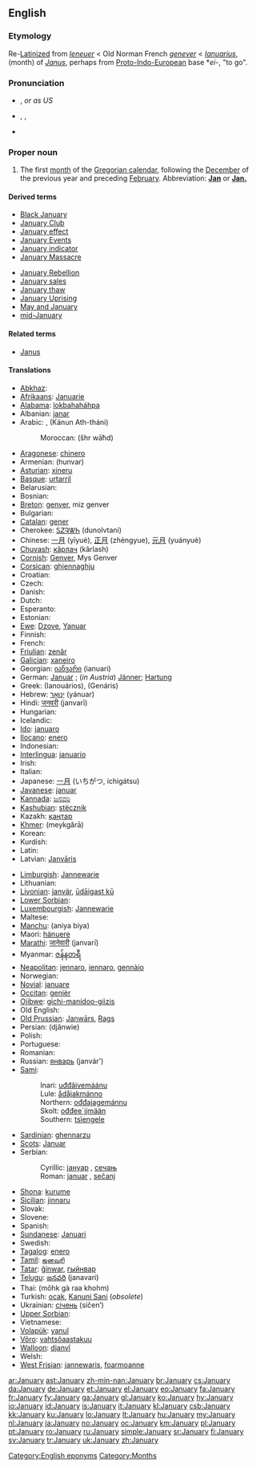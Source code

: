 ==English==

===Etymology===
Re-[[Latinize]]d from {{etyl|enm}} ''[[Ieneuer]]'' < Old Norman French ''[[genever]]'' < {{etyl|la}} ''[[Ianuarius]]'', (month) of ''[[Janus]]'', perhaps from [[Proto-Indo-European]] base *''ei-'', "to go".

===Pronunciation===
* {{a|UK}} {{IPA|/ˈdʒænjʊəri/}}, {{SAMPA|/"dZ{nju@ri/}} ''or as US''
* {{a|US}} {{enPR|jănʹyo͞o-ĕr'ē}}, {{IPA|/ˈdʒænjuˌɛri/}}, {{SAMPA|/"dZ{nju%Eri/}}
* {{audio|en-us-January.ogg|Audio (US)}}

===Proper noun===
{{en-proper noun|Januar|ies|-}}

# The first [[month]] of the [[Gregorian calendar]], following the [[December]] of the previous year and preceding [[February]]. Abbreviation: '''[[Jan]]''' or '''[[Jan.]]'''

====Derived terms====
{{rel-top|terms derived from January}}
* [[Black January]]
* [[January Club]]
* [[January effect]]
* [[January Events]]
* [[January indicator]]
* [[January Massacre]]
{{rel-mid}}
* [[January Rebellion]]
* [[January sales]]
* [[January thaw]]
* [[January Uprising]]
* [[May and January]]
* [[mid-January]]
{{rel-bottom}}

====Related terms====
* [[Janus]]

====Translations====
{{trans-top|first month of the Gregorian calendar}}
* [[Abkhaz]]: {{Cyrl|[[ажьырныҳәа]]}} {{IPAchar|(aẓ̌ərnəḥwa)}}
* [[Afrikaans]]: [[Januarie]]
* [[Alabama]]: [[lokbahaháhpa]]
* Albanian: [[janar]]
* Arabic: {{Arab|[[يناير|يَنَايِر]]}} {{unicode|(yanāyir)}} {{m}}, {{Arab|[[كانون الثاني]]}} (Kánun Ath-tháni) {{m}}
*: Moroccan: {{Arab|[[شهر واحد]]}} (šhr wāħd)
* [[Aragonese]]: [[chinero]] {{m}}
* Armenian: {{t+|hy|հունվար|sc=Hayeren|xs=Armenian}} (hunvar)
* [[Asturian]]: [[xineru]] {{m}}
* [[Basque]]: [[urtarril]]
* Belarusian: {{t-|be|студзень|tr=studzen'|sc=Cyrl|xs=Belarusian}}
* Bosnian: {{t-|bs|januar|m}}
* [[Breton]]: [[genver]], miz genver
* Bulgarian: {{t+|bg|януари|m|tr=januari|sc=Cyrl}}
* [[Catalan]]: [[gener]] {{m}}
* Cherokee: [[ᏚᏃᎸᏔᏂ]] (dunolvtani)
* Chinese: [[一月]] (yīyuè), [[正月]] (zhèngyue), [[元月]] (yuányuè)
* [[Chuvash]]: [[кăрлач]] (kârlash)
* [[Cornish]]: [[Genver]], Mys Genver
* [[Corsican]]: [[ghjennaghju]] {{m}}
* Croatian: {{t-|hr|siječanj}}
* Czech: {{t+|cs|leden|m}}
* Danish: {{t+|da|januar}}
* Dutch: {{t+|nl|januari|m}}
* Esperanto: {{t+|eo|januaro|xs=Esperanto}}
* Estonian: {{t+|et|jaanuar}}
* [[Ewe]]: [[Dzove]], [[Yanuar]]
* Finnish: {{t+|fi|tammikuu}}
* French: {{t+|fr|janvier|m}}
* [[Friulian]]: [[zenâr]] {{m}}
* [[Galician]]: [[xaneiro]] {{m}}
* Georgian: [[იანვარი]] (ianuari)
* German: [[Januar]] {{m}}; (''in Austria'') [[Jänner]]; [[Hartung]] {{m}}
* Greek: {{t+|el|Ιανουάριος|m|sc=Grek}} (Ianouários), {{t+|el|Γενάρης|m|sc=Grek}} (Genáris)
* Hebrew: [[ינואר|יָנוּאָר]] (yánuar)
* Hindi: [[जनवरी]] (janvarī)
* Hungarian: {{t+|hu|január}}
* Icelandic: {{t+|is|janúar}}
* [[Ido]]: [[januaro]]
* [[Ilocano]]: [[enero]]
* Indonesian: {{t-|id|januari|xs=Indonesian}}
* [[Interlingua]]: [[januario]]
* Irish: {{t+|ga|Eanáir|xs=Irish}}
* Italian: {{t+|it|gennaio|m}}
* Japanese: [[一月]] (いちがつ, ichigátsu)
* [[Javanese]]: [[januar]]
* [[Kannada]]: [[ಜನವರಿ]]
* [[Kashubian]]: [[stëcznik]]
* Kazakh: [[қаңтар]]
* [[Khmer]]: {{Khmr|[[មករា]]}} (meykgărā)
* Korean: {{t+|ko|일월|tr=irweol|sc=KOchar}}
* Kurdish: {{t+|ku|rêbendan}}
* Latin: {{t+|la|Ianuarius|m}}
* Latvian: [[Janvāris]]
{{trans-mid}}
* [[Limburgish]]: [[Jannewarie]]
* Lithuanian: {{t+|lt|sausis|m|xs=Lithuanian}}
* [[Livonian]]: [[janvär]], [[ūdāigast kū]]
* [[Lower Sorbian]]: {{l|dsb|januar}} {{m}}
* [[Luxembourgish]]: [[Jannewarie]]
* Maltese: {{t+|mt|Jannar|xs=Maltese}}
* [[Manchu]]: (aniya biya)
* Maori: [[hänuere]]
* [[Marathi]]: [[जानेवारी]] (janvarī)
* Myanmar: [[ဇန်နဝာရီ]] {{IPAchar|(zãnəwaẏi)}}
* [[Neapolitan]]: [[jennaro]], [[iennaro]], [[gennàio]]
* Norwegian: {{t+|no|januar}}
* [[Novial]]: [[januare]]
* [[Occitan]]: [[genièr]] {{m}}
* [[Ojibwe]]: [[gichi-manidoo-giizis]]
* Old English: {{t-|ang|æfterra geola|m|alt=æfterra ġēola|xs=Old English}}
* [[Old Prussian]]: [[Janwārs]], [[Rags]]
* Persian: {{fa-Arab|[[ژانویه]]}} (djânwie)
* Polish: {{t+|pl|styczeń}} {{m}}
* Portuguese: {{t+|pt|janeiro}}
* Romanian: {{t+|ro|ianuarie|m}}
* Russian: [[январь]] (janvár’) {{m}}
* [[Sami]]:
*: Inari: [[uđđâivemáánu]]
*: Lule: [[ådåjakmánno]]
*: Northern: [[ođđajagemánnu]]
*: Skolt: [[ođđeeˊjjmään]]
*: Southern: [[tsïengele]]
* [[Sardinian]]: [[ghennarzu]] {{m}}
* [[Scots]]: [[Januar]]
* Serbian:
*: Cyrillic: [[јануар#Serbian|јануар]] {{m}}, [[сечањ]] {{m}}
*: Roman: [[januar#Serbian|januar]] {{m}}, [[sečanj]] {{m}}
* [[Shona]]: [[kurume]]
* [[Sicilian]]: [[jinnaru]] {{m}}
* Slovak: {{t+|sk|január|m}}
* Slovene: {{t+|sl|januar|m}}
* Spanish: {{t+|es|enero|m}}
* [[Sundanese]]: [[Januari]]
* Swedish: {{t+|sv|januari}}
* [[Tagalog]]: [[enero#Tagalog|enero]]
* [[Tamil]]: [[ஜனவரி]]
* [[Tatar]]: [[ğínwar]], [[гыйнвар]]
* [[Telugu]]: [[జనవరి]] (janavari)
* Thai: {{Thai|[[มกราคม]]}} (mōhk gà raa khohm)
* Turkish: [[ocak]], [[Kanuni Sani]] (''obsolete'')
* Ukrainian: [[cічень]] (síčen’)
* [[Upper Sorbian]]: {{l|hsb|januar}} {{m}}
* Vietnamese: {{t+|vi|tháng giêng|xs=Vietnamese}}
* [[Volapük]]: [[yanul]]
* [[Võro]]: [[vahtsõaastakuu]]
* [[Walloon]]: [[djanvî]]
* Welsh: {{t-|cy|Ionawr|f|xs=Welsh}}
* [[West Frisian]]: [[jannewaris]], [[foarmoanne]]
{{trans-bottom}}

[[Category:English eponyms]]
[[Category:Months]]

[[ar:January]]
[[ast:January]]
[[zh-min-nan:January]]
[[br:January]]
[[cs:January]]
[[da:January]]
[[de:January]]
[[et:January]]
[[el:January]]
[[eo:January]]
[[fa:January]]
[[fr:January]]
[[fy:January]]
[[ga:January]]
[[gl:January]]
[[ko:January]]
[[hy:January]]
[[io:January]]
[[id:January]]
[[is:January]]
[[it:January]]
[[kl:January]]
[[csb:January]]
[[kk:January]]
[[ku:January]]
[[lo:January]]
[[lt:January]]
[[hu:January]]
[[my:January]]
[[nl:January]]
[[ja:January]]
[[no:January]]
[[oc:January]]
[[km:January]]
[[pl:January]]
[[pt:January]]
[[ro:January]]
[[ru:January]]
[[simple:January]]
[[sr:January]]
[[fi:January]]
[[sv:January]]
[[tr:January]]
[[uk:January]]
[[zh:January]]